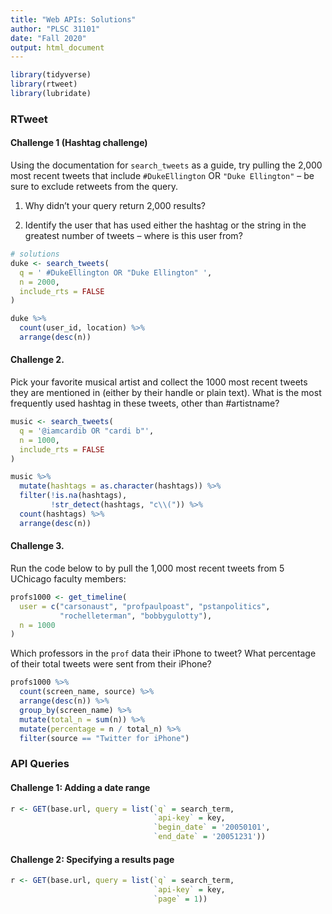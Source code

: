 ```yaml
---
title: "Web APIs: Solutions"
author: "PLSC 31101"
date: "Fall 2020"
output: html_document
---
```



```r
library(tidyverse)
library(rtweet)
library(lubridate)
```

### RTweet

#### Challenge 1 (Hashtag challenge)

Using the documentation for `search_tweets` as a guide, try pulling the 2,000 most recent tweets that include `#DukeEllington` OR `"Duke Ellington"` -- be sure to exclude retweets from the query.

1. Why didn't your query return 2,000 results?

2. Identify the user that has used either the hashtag or the string in the greatest number of tweets -- where is this user from?

```r
# solutions
duke <- search_tweets(
  q = ' #DukeEllington OR "Duke Ellington" ',
  n = 2000,
  include_rts = FALSE
)

duke %>%
  count(user_id, location) %>%
  arrange(desc(n))
```

#### Challenge 2.

Pick your favorite musical artist and collect the 1000 most recent tweets they are mentioned in (either by their handle or plain text). What is the most frequently used hashtag in these tweets, other than #artistname? 

```r
music <- search_tweets(
  q = '@iamcardib OR "cardi b"',
  n = 1000,
  include_rts = FALSE
)

music %>%
  mutate(hashtags = as.character(hashtags)) %>%
  filter(!is.na(hashtags),
         !str_detect(hashtags, "c\\(")) %>%
  count(hashtags) %>%
  arrange(desc(n))
```

#### Challenge 3. 

Run the code below to by pull the 1,000 most recent tweets from 5 UChicago faculty members:

```r
profs1000 <- get_timeline(
  user = c("carsonaust", "profpaulpoast", "pstanpolitics", 
           "rochelleterman", "bobbygulotty"),
  n = 1000
)
```

Which professors in the `prof` data their iPhone to tweet? What percentage of their total tweets were sent from their iPhone?

```r
profs1000 %>%
  count(screen_name, source) %>%
  arrange(desc(n)) %>%
  group_by(screen_name) %>%
  mutate(total_n = sum(n)) %>%
  mutate(percentage = n / total_n) %>%
  filter(source == "Twitter for iPhone")
```


### API Queries

#### Challenge 1: Adding a date range {-}

```r
r <- GET(base.url, query = list(`q` = search_term,
                                `api-key` = key,
                                `begin_date` = '20050101',
                                `end_date` = '20051231'))
```

#### Challenge 2: Specifying a results page {-}

```r
r <- GET(base.url, query = list(`q` = search_term,
                                `api-key` = key,
                                `page` = 1))
```